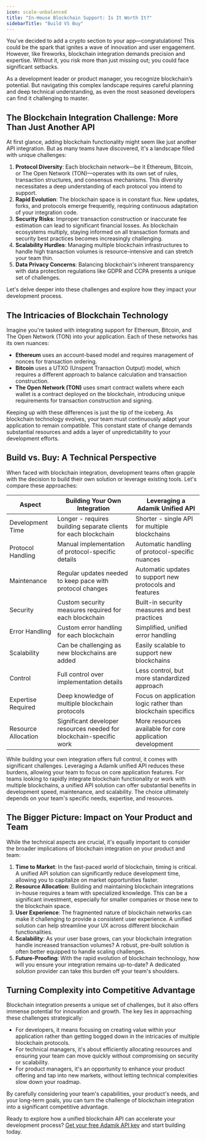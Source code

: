 ```yaml
---
icon: scale-unbalanced
title: "In-House Blockchain Support: Is It Worth It?"
sidebarTitle: "Build VS Buy"
---
```


You’ve decided to add a crypto section to your app—congratulations! This could be the spark that ignites a wave of innovation and user engagement. However, like fireworks, blockchain integration demands precision and expertise. Without it, you risk more than just missing out; you could face significant setbacks.

As a development leader or product manager, you recognize blockchain’s potential. But navigating this complex landscape requires careful planning and deep technical understanding, as even the most seasoned developers can find it challenging to master.

## The Blockchain Integration Challenge: More Than Just Another API

At first glance, adding blockchain functionality might seem like just another API integration. But as many teams have discovered, it's a landscape filled with unique challenges:

1. **Protocol Diversity**: Each blockchain network—be it Ethereum, Bitcoin, or The Open Network (TON)—operates with its own set of rules, transaction structures, and consensus mechanisms. This diversity necessitates a deep understanding of each protocol you intend to support.
2. **Rapid Evolution**: The blockchain space is in constant flux. New updates, forks, and protocols emerge frequently, requiring continuous adaptation of your integration code.
3. **Security Risks**: Improper transaction construction or inaccurate fee estimation can lead to significant financial losses. As blockchain ecosystems multiply, staying informed on all transaction formats and security best practices becomes increasingly challenging.
4. **Scalability Hurdles**: Managing multiple blockchain infrastructures to handle high transaction volumes is resource-intensive and can stretch your team thin.
5. **Data Privacy Concerns**: Balancing blockchain's inherent transparency with data protection regulations like GDPR and CCPA presents a unique set of challenges.

Let's delve deeper into these challenges and explore how they impact your development process.

## The Intricacies of Blockchain Technology

Imagine you're tasked with integrating support for Ethereum, Bitcoin, and The Open Network (TON) into your application. Each of these networks has its own nuances:

- **Ethereum** uses an account-based model and requires management of nonces for transaction ordering.
- **Bitcoin** uses a UTXO (Unspent Transaction Output) model, which requires a different approach to balance calculation and transaction construction.
- **The Open Network (TON)** uses smart contract wallets where each wallet is a contract deployed on the blockchain, introducing unique requirements for transaction construction and signing.

Keeping up with these differences is just the tip of the iceberg. As blockchain technology evolves, your team must continuously adapt your application to remain compatible. This constant state of change demands substantial resources and adds a layer of unpredictability to your development efforts.

## Build vs. Buy: A Technical Perspective

When faced with blockchain integration, development teams often grapple with the decision to build their own solution or leverage existing tools. Let's compare these approaches:

<table style={{ width: "100%", tableLayout: "fixed" }}>
  <thead>
    <tr>
      <th
        style={{
          textAlign: "center",
          minWidth: "230px",
          verticalAlign: "middle",
        }}
      >
        Aspect
      </th>
      <th
        style={{
          textAlign: "center",
          minWidth: "230px",
          verticalAlign: "middle",
        }}
      >
        Building Your Own Integration
      </th>
      <th
        style={{
          textAlign: "center",
          minWidth: "230px",
          verticalAlign: "middle",
        }}
      >
        Leveraging a Adamik Unified API
      </th>
    </tr>
  </thead>
  <tbody>
    <tr>
      <td style={{ textAlign: "center" }}>Development Time</td>
      <td>Longer - requires building separate clients for each blockchain</td>
      <td>Shorter - single API for multiple blockchains</td>
    </tr>
    <tr>
      <td style={{ textAlign: "center" }}>Protocol Handling</td>
      <td>Manual implementation of protocol-specific details</td>
      <td>Automatic handling of protocol-specific nuances</td>
    </tr>
    <tr>
      <td style={{ textAlign: "center" }}>Maintenance</td>
      <td>Regular updates needed to keep pace with protocol changes</td>
      <td>Automatic updates to support new protocols and features</td>
    </tr>
    <tr>
      <td style={{ textAlign: "center" }}>Security</td>
      <td>Custom security measures required for each blockchain</td>
      <td>Built-in security measures and best practices</td>
    </tr>
    <tr>
      <td style={{ textAlign: "center" }}>Error Handling</td>
      <td>Custom error handling for each blockchain</td>
      <td>Simplified, unified error handling</td>
    </tr>
    <tr>
      <td style={{ textAlign: "center" }}>Scalability</td>
      <td>Can be challenging as new blockchains are added</td>
      <td>Easily scalable to support new blockchains</td>
    </tr>
    <tr>
      <td style={{ textAlign: "center" }}>Control</td>
      <td>Full control over implementation details</td>
      <td>Less control, but more standardized approach</td>
    </tr>
    <tr>
      <td style={{ textAlign: "center" }}>Expertise Required</td>
      <td>Deep knowledge of multiple blockchain protocols</td>
      <td>Focus on application logic rather than blockchain specifics</td>
    </tr>
    <tr>
      <td style={{ textAlign: "center" }}>Resource Allocation</td>
      <td>
        Significant developer resources needed for blockchain-specific work
      </td>
      <td>More resources available for core application development</td>
    </tr>
  </tbody>
</table>

While building your own integration offers full control, it comes with significant challenges. Leveraging a Adamik unified API reduces these burdens, allowing your team to focus on core application features. For teams looking to rapidly integrate blockchain functionality or work with multiple blockchains, a unified API solution can offer substantial benefits in development speed, maintenance, and scalability. The choice ultimately depends on your team's specific needs, expertise, and resources.

## The Bigger Picture: Impact on Your Product and Team

While the technical aspects are crucial, it's equally important to consider the broader implications of blockchain integration on your product and team:

1. **Time to Market**: In the fast-paced world of blockchain, timing is critical. A unified API solution can significantly reduce development time, allowing you to capitalize on market opportunities faster.
2. **Resource Allocation**: Building and maintaining blockchain integrations in-house requires a team with specialized knowledge. This can be a significant investment, especially for smaller companies or those new to the blockchain space.
3. **User Experience**: The fragmented nature of blockchain networks can make it challenging to provide a consistent user experience. A unified solution can help streamline your UX across different blockchain functionalities.
4. **Scalability**: As your user base grows, can your blockchain integration handle increased transaction volumes? A robust, pre-built solution is often better equipped to handle scaling challenges.
5. **Future-Proofing**: With the rapid evolution of blockchain technology, how will you ensure your integration remains up-to-date? A dedicated solution provider can take this burden off your team's shoulders.

## Turning Complexity into Competitive Advantage

Blockchain integration presents a unique set of challenges, but it also offers immense potential for innovation and growth. The key lies in approaching these challenges strategically:

- For developers, it means focusing on creating value within your application rather than getting bogged down in the intricacies of multiple blockchain protocols.
- For technical managers, it's about efficiently allocating resources and ensuring your team can move quickly without compromising on security or scalability.
- For product managers, it's an opportunity to enhance your product offering and tap into new markets, without letting technical complexities slow down your roadmap.

By carefully considering your team's capabilities, your product's needs, and your long-term goals, you can turn the challenge of blockchain integration into a significant competitive advantage.

Ready to explore how a unified blockchain API can accelerate your development process? [Get your free Adamik API key](https://dashboard.adamik.io/) and start building today.
